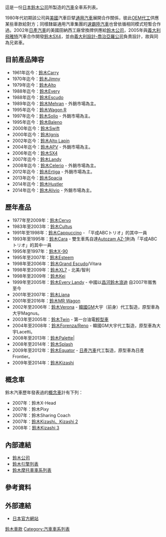 {{dynamic list}}
這是一份[[日本|日本]][[鈴木公司|鈴木公司]]所製造的[[汽車|汽車]]全車系列表。

1980年代初期該公司與[[美國|美國]]汽車巨擘[[通用汽車|通用汽車]]展開合作關係，彼此[[換牌工程|OEM代工]]供應某些車款給對方；同樣隸屬通用汽車集團的[[速霸陸汽車|速霸陸汽車]]也曾依循相同模式短暫合作過。2002年[[日產汽車|日產汽車]]的美國田納西工廠曾換牌供應給[[鈴木公司|鈴木公司]]，2005年與[[義大利|義大利]][[飛雅特|飛雅特]]汽車合作開發[[鈴木SX4|鈴木SX4]]，並由[[義大利設計-喬治亞羅公司|義大利設計-喬治亞羅公司]]負責設計，故與{{link-en|飛雅特Sedici|Fiat Sedici}}同為兄弟車。

== 目前產品陣容 ==
* 1961年迄今：[[鈴木Carry|鈴木Carry]]
* 1970年迄今：[[鈴木Jimny|鈴木Jimny]]
* 1979年迄今：[[鈴木Alto|鈴木Alto]]
* 1988年迄今：[[鈴木Every|鈴木Every]]
* 1988年迄今：[[鈴木Escudo|鈴木Escudo]]
* 1989年迄今：[[鈴木Mehran|鈴木Mehran]] - 外銷市場為主。
* 1995年迄今：[[鈴木Wagon_R|鈴木Wagon R]]
* 1997年迄今：[[鈴木Solio|鈴木Solio]] - 外銷市場為主。
* 1995年迄今：[[鈴木Baleno|鈴木Baleno]]
* 2000年迄今：[[鈴木Swift|鈴木Swift]]
* 2000年迄今：[[鈴木Ignis|鈴木Ignis]]
* 2002年迄今：[[鈴木Alto_Lapin|鈴木Alto Lapin]]
* 2004年迄今：[[鈴木APV|鈴木APV]] - 外銷市場為主。
* 2006年迄今：[[鈴木SX4|鈴木SX4]]
* 2007年迄今：[[鈴木Landy|鈴木Landy]]
* 2008年迄今：[[鈴木Celerio|鈴木Celerio]] - 外銷市場為主。
* 2012年迄今：[[鈴木Ertiga|鈴木Ertiga]] - 外銷市場為主。
* 2013年迄今：[[鈴木Spacia|鈴木Spacia]]
* 2014年迄今：[[鈴木Hustler|鈴木Hustler]]
* 2014年迄今：[[鈴木Alivio|鈴木Alivio]] - 外銷市場為主。

== 歷年產品 ==
* 1977年至2009年：[[鈴木Cervo|鈴木Cervo]]
* 1983年至2003年：[[鈴木Cultus|鈴木Cultus]]
* 1991年至1998年：[[鈴木Cappuccino|鈴木Cappuccino]] - 「平成ABCトリオ」的其中一員
* 1993年至1995年：[[鈴木Cara|鈴木Cara]] - 雙生車馬自達[[Autozam_AZ-1|Autozam AZ-1]]則為「平成ABCトリオ」的其中一員
* 1995年至1997年：[[鈴木X-90|鈴木X-90]]
* 1995年至2007年：[[鈴木Esteem|鈴木Esteem]]
* 1998年至2006年：[[鈴木Grand_Escudo|鈴木Grand Escudo]]/Vitara
* 1998年至2009年：[[鈴木XL7|鈴木XL7]] - 北美/智利 
* 1998年至2009年：[[鈴木Kei|鈴木Kei]]
* 1999年至2005年：[[鈴木Every_Landy|鈴木Every Landy]] - 中國以[[昌河鈴木浪迪|昌河鈴木浪迪]] 自2007年販售至今
* 2001年至2007年：[[鈴木Liana|鈴木Liana]]
* 2001年至2016年：[[鈴木MR_Wagon|鈴木MR Wagon]]
* 2002年至2006年：[[鈴木Verona|鈴木Verona]] - [[韓國|韓國]]GM大宇（{{link-en|通用韓國公司|GM Korea}}前身）代工製造，原型車為大宇Magnus。
* 2003年至2005年：[[鈴木Twin|鈴木Twin]] - 第一台油電[[輕型車|輕型車]]
* 2004年至2008年：[[鈴木Forenza/Reno|鈴木Forenza/Reno]] - 韓國GM大宇代工製造，原型車為大宇Lacetti。
* 2008年至2013年：[[鈴木Palette|鈴木Palette]]|
* 2008年至2014年：[[鈴木Splash|鈴木Splash]]
* 2009年至2012年：[[鈴木Equator|鈴木Equator]] - [[日產汽車|日產汽車]]代工製造，原型車為日產Frontier。
* 2009年至2014年：[[鈴木Kizashi|鈴木Kizashi]]

== 概念車 ==
鈴木汽車歷年發表過的[[概念車|概念車]]計有下列：
* 2007年：鈴木X-Head
* 2007年：鈴木Pixy
* 2007年：鈴木Sharing Coach
* 2007年：[[鈴木Kizashi#概念車|鈴木Kizashi、Kizashi 2]]
* 2008年：[[鈴木Kizashi#概念車|鈴木Kizashi 3]]

== 內部連結 ==
* [[鈴木公司|鈴木公司]]
* [[鈴木引擎列表|鈴木引擎列表]]
* [[鈴木摩托車車系列表|鈴木摩托車車系列表]]

== 參考資料 ==
{{reflist}}

== 外部連結 ==
* {{ja}}[http://www.suzuki.co.jp/ 日本官方網站] {{Wayback|url=http://www.suzuki.co.jp/ |date=20210519175144 }}

[[Category:鈴木車款|]]
[[Category:汽車車系列表|Category:汽車車系列表]]